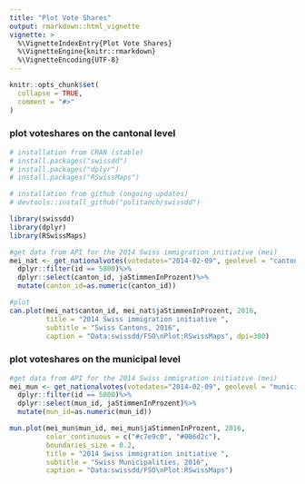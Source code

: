 ```yaml
---
title: "Plot Vote Shares"
output: rmarkdown::html_vignette
vignette: >
  %\VignetteIndexEntry{Plot Vote Shares}
  %\VignetteEngine{knitr::rmarkdown}
  %\VignetteEncoding{UTF-8}
---
```


```r
knitr::opts_chunk$set(
  collapse = TRUE,
  comment = "#>"
)
```

### plot voteshares on the cantonal level
```r
# installation from CRAN (stable)
# install.packages("swissdd")
# install.packages("dplyr")
# install.packages("RSwissMaps")

# installation from github (ongoing updates)
# devtools::install_github("politanch/swissdd")

library(swissdd)
library(dplyr)
library(RSwissMaps)

#get data from API for the 2014 Swiss immigration initiative (mei)
mei_nat <- get_nationalvotes(votedates="2014-02-09", geolevel = "canton")%>%
  dplyr::filter(id == 5800)%>%
  dplyr::select(canton_id, jaStimmenInProzent)%>%
  mutate(canton_id=as.numeric(canton_id))

#plot
can.plot(mei_nat$canton_id, mei_nat$jaStimmenInProzent, 2016,
         title = "2014 Swiss immigration initiative ",
         subtitle = "Swiss Cantons, 2016", 
         caption = "Data:swissdd/FSO\nPlot:RSwissMaps", dpi=300)
```


### plot voteshares on the municipal level

```r
#get data from API for the 2014 Swiss immigration initiative (mei)
mei_mun <- get_nationalvotes(votedates="2014-02-09", geolevel = "municipality")%>%
  dplyr::filter(id == 5800)%>%
  dplyr::select(mun_id, jaStimmenInProzent)%>%
  mutate(mun_id=as.numeric(mun_id))

mun.plot(mei_mun$mun_id, mei_mun$jaStimmenInProzent, 2016,
         color_continuous = c("#c7e9c0", "#006d2c"),
         boundaries_size = 0.2,
         title = "2014 Swiss immigration initiative ",
         subtitle = "Swiss Municipalities, 2016", 
         caption = "Data:swissdd/FSO\nPlot:RSwissMaps")
```

